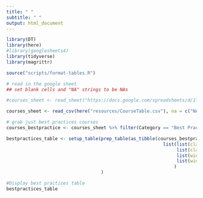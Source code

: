 ```yaml
---
title: " "
subtitle: " "
output: html_document
---
```


<style type="text/css">
  body{
  text-align: justify;
  text-justify: inter-word;
}
</style>

```r
library(DT)
library(here)
#library(googlesheets4)
library(tidyverse)
library(magrittr)

source("scripts/format-tables.R")
```


```r
# read in the google sheet
## set blank cells and "NA" strings to be NAs

#courses_sheet <- read_sheet("https://docs.google.com/spreadsheets/d/1TiNdu92hK-0FN8GbmWi_QbdUaX2yJF76yFt2oljm_qE/edit?usp=sharing", na = c("NA", ""))

courses_sheet <- read_csv(here("resources/CourseTable.csv"), na = c("NA", ""))

# grab just best practices courses
courses_bestpractice <- courses_sheet %>% filter(Category == "Best Practices")

bestpractices_table <- setup_table(prep_table(as_tibble(courses_bestpractice), current=TRUE), "Best Practices Courses Currently Available", columnDefsListOfLists = 
                                                          list(list(className = 'dt-center', targets = c(0,1,3)),
                                                               list(className = "dt-left", targets = c(2,4)),
                                                               list(width = '240px', targets = c(2)) ,
                                                               list(width = '160px', targets = c(4))
                                                              )
                                   )
```

```r
#Display best practices table
bestpractices_table
```
